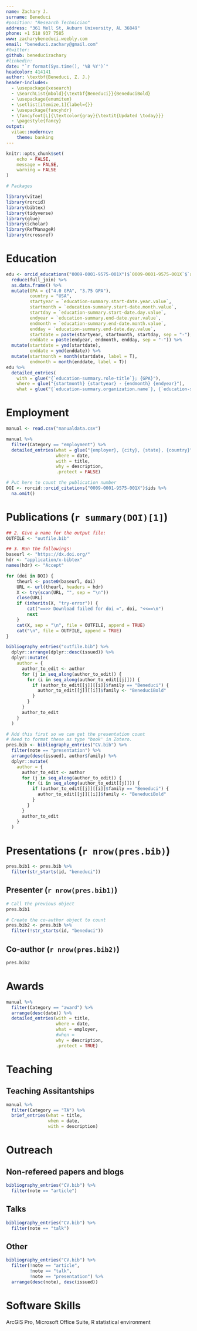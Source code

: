 ```yaml
---
name: Zachary J.
surname: Beneduci
#position: "Research Technician"
address: "361 Mell St, Auburn University, AL 36849"
phone: +1 518 937 7585
www: zacharybeneduci.weebly.com
email: "beneduci.zachary@gmail.com"
#twitter: 
github: beneducizachary
#linkedin: 
date: "`r format(Sys.time(), '%B %Y')`"
headcolor: 414141
author: \textbf{Beneduci, Z. J.}
header-includes:
  - \usepackage{xesearch}
  - \SearchList{mbold}{\textbf{Beneduci}}{BeneduciBold}
  - \usepackage{enumitem}
  - \setlist[itemize,1]{label={}}
  - \usepackage{fancyhdr}
  - \fancyfoot[L]{\textcolor{gray}{\textit{Updated \today}}}
  - \pagestyle{fancy}
output: 
  vitae::moderncv:
    theme: banking
---
```


```r
knitr::opts_chunk$set(
	echo = FALSE,
	message = FALSE,
	warning = FALSE
)
```

```r
# Packages

library(vitae)
library(rorcid)
library(bibtex)
library(tidyverse)
library(glue)
library(scholar)
library(RefManageR)
library(rcrossref)
```

# Education

```r
edu <- orcid_educations("0009-0001-9575-001X")$`0009-0001-9575-001X`$`affiliation-group`$summaries %>% 
  reduce(full_join) %>%
  as.data.frame() %>%
  mutate(GPA = c("4.0 GPA", "3.75 GPA"),
         country = "USA",
         startyear = `education-summary.start-date.year.value`,
         startmonth = `education-summary.start-date.month.value`,
         startday = `education-summary.start-date.day.value`,
         endyear = `education-summary.end-date.year.value`,
         endmonth = `education-summary.end-date.month.value`,
         endday = `education-summary.end-date.day.value`,
         startdate = paste(startyear, startmonth, startday, sep = "-"),
         enddate = paste(endyear, endmonth, endday, sep = "-")) %>%
  mutate(startdate = ymd(startdate),
         enddate = ymd(enddate)) %>%
  mutate(startmonth = month(startdate, label = T),
         endmonth = month(enddate, label = T))
edu %>%
  detailed_entries(
    with = glue("{`education-summary.role-title`}; {GPA}"),
    where = glue("{startmonth} {startyear} - {endmonth} {endyear}"),
    what = glue("{`education-summary.organization.name`}, {`education-summary.organization.address.city`}, {`education-summary.organization.address.region`}, {country}"))
```

# Employment

```r
manual <- read.csv("manualdata.csv")

manual %>%
  filter(Category == "employment") %>%
  detailed_entries(what = glue("{employer}, {city}, {state}, {country}"),
                   where = date,
                   with = title,
                   why = description,
                   .protect = FALSE)
```

```r
# Put here to count the publication number
DOI <- rorcid::orcid_citations("0009-0001-9575-001X")$ids %>%
  na.omit()
```

# Publications (`r summary(DOI)[1]`)

```r

## 2. Give a name for the output file:
OUTFILE <- "outfile.bib"

## 3. Run the followings:
baseurl <- "https://dx.doi.org/"
hdr <- "application/x-bibtex"
names(hdr) <- "Accept"

for (doi in DOI) {
    theurl <- paste0(baseurl, doi)
    URL <- url(theurl, headers = hdr)
    X <- try(scan(URL, "", sep = "\n"))
    close(URL)
    if (inherits(X, "try-error")) {
        cat("==>> Download failed for doi =", doi, "<<==\n")
        next
    }
    cat(X, sep = "\n", file = OUTFILE, append = TRUE)
    cat("\n", file = OUTFILE, append = TRUE)
} 

bibliography_entries("outfile.bib") %>%
  dplyr::arrange(dplyr::desc(issued)) %>%
  dplyr::mutate(
    author = {
      author_to_edit <- author
      for (j in seq_along(author_to_edit)) {
        for (i in seq_along(author_to_edit[[j]])) {
          if (author_to_edit[[j]][[i]]$family == "Beneduci") {
            author_to_edit[[j]][[i]]$family <- "BeneduciBold"
          }
        }
      }
      author_to_edit
    }
  )

```

```r
# Add this first so we can get the presentation count
# Need to format these as type "book' in Zotero.
pres.bib <- bibliography_entries("CV.bib") %>%
  filter(note == "presentation") %>%
  arrange(desc(issued), author$family) %>%
  dplyr::mutate(
    author = {
      author_to_edit <- author
      for (j in seq_along(author_to_edit)) {
        for (i in seq_along(author_to_edit[[j]])) {
          if (author_to_edit[[j]][[i]]$family == "Beneduci") {
            author_to_edit[[j]][[i]]$family <- "BeneduciBold"
          }
        }
      }
      author_to_edit
    }
  )
```

# Presentations (`r nrow(pres.bib)`)

```r
pres.bib1 <- pres.bib %>%
  filter(str_starts(id, "beneduci"))
```

## Presenter (`r nrow(pres.bib1)`)

```r
# Call the previous object
pres.bib1
```

```r
# Create the co-author object to count
pres.bib2 <- pres.bib %>%
  filter(!str_starts(id, "beneduci"))
```

## Co-author (`r nrow(pres.bib2)`)

```r
pres.bib2
```

# Awards

```r
manual %>%
  filter(Category == "award") %>%
  arrange(desc(date)) %>%
  detailed_entries(with = title,
                   where = date,
                   what = employer,
                   #when = 
                   why = description,
                   .protect = TRUE)
```

# Teaching
## Teaching Assitantships

```r
manual %>%
  filter(Category == "TA") %>%
  brief_entries(what = title,
                when = date,
                with = description)
```

# Outreach

## Non-refereed papers and blogs
```r
bibliography_entries("CV.bib") %>%
  filter(note == "article")
```

## Talks

```r
bibliography_entries("CV.bib") %>%
  filter(note == "talk")
```

## Other

```r
bibliography_entries("CV.bib") %>%
  filter(!note == "article",
         !note == "talk",
         !note == "presentation") %>%
  arrange(desc(note), desc(issued))
```

# Software Skills

ArcGIS Pro, Microsoft Office Suite, R statistical environment
